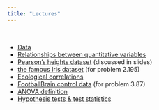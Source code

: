 ```yaml
---
title: "Lectures"
---
```


<br>

- [Data](lectures/Data.html)
- [Relationships between quantitative variables](lectures/Regression.html)
- [Pearson's heights dataset](lectures/heights.csv) (discussed in slides)
- [the famous Iris dataset](lectures/iris.csv) (for problem 2.195)
- [Ecological correlations](lectures/eco.pdf)
- [FootballBrain control data](lectures/FootballBrainControl.csv) (for problem 3.87)
- [ANOVA definition](lectures/anova-defn.pdf)
- [Hypothesis tests & test statistics](lectures/hyptests.pdf)
